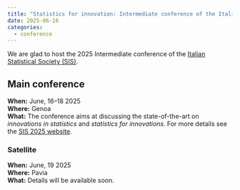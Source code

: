 ```yaml
---
title: "Statistics for innovation: Intermediate conference of the Italian Statistical Society"
date: 2025-06-16
categories:
  - conference
---
```


We are glad to host the 2025 Intermediate conference of the [Italian Statistical Society (SIS)](https://sis2025.sis-statistica.it/).

## Main conference

**When:** June, 16--18 2025\
**Where:** Genoa\
**What:** The conference aims at discussing the state-of-the-art on _innovations in statistics_ and _statistics for innovations_. For more details see the [SIS 2025 website](https://sis2025.sis-statistica.it/).

### Satellite

**When:** June, 19 2025\
**Where:** Pavia\
**What:** Details will be available soon.
